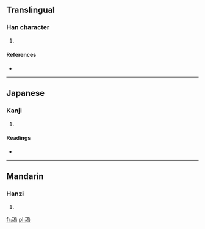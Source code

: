==Translingual==

===Han character===
{{Han char|rn=96|rad=玉|as=10|sn=14|four=|canj=一土竹口火 (MGHRF)}}

# {{defn|Han|sort=玉10}}

====References====
* {{Han ref|kx=0739.040|dkj=21152|dj=1149.110|hdz=21131.020|uh=7466|ud=29798}}

----

==Japanese==

===Kanji===
{{ja-kanji|grade=|rs=玉10}}

# {{defn|Japanese|sort=玉10}}

====Readings====
* {{ja-readings|on=[[お]] (o), [[う]] (u)|kun=|nanori=}}

----

==Mandarin==

===Hanzi===
{{cmn-hanzi|pin=[[wū]] ([[wu1]])|wg=wu<sup>1</sup>}}

# {{defn|Mandarin|sort=玉10}}

[[fr:瑦]]
[[pl:瑦]]